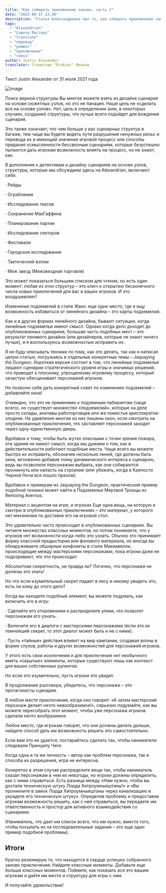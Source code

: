 ```yaml
---
title: "Как собирать приключение заново, часть 2"
date: "2023-09-17 23:30"
description: "Статья Александриана про то, как собирать приключение заново (делать ремикс) #alexandrian #justinalexander #remix #adventure #advice #module #translate"
tags: 
  - "Alexandrian"
  - "Советы Мастеру"
  - "translate"
  - "перевод"
  - "ремикс"
  - "приключение"
  - "remix"
author: Justin Alexander
translator: Станислав "Drakzar" Иванов
---
```


Текст Justin Alexander от 31 июля 2021 года

![image](https://cyborgsandmages.com/images/how-to-remix-2.jpg)

Поиск верной структуры
Вы многое можете взять из дизайна сценария на основе сюжетных узлов, но это не панацея. Наше цель не «сделать все на основе узлов». Нет, цель в определении (или, в некоторых случаях, создании) структуры, что лучше всего подойдет для вождения сценария.

Это также означает, что чем больше у вас сценарных структур в багаже, тем чаще вы будете видеть пути разрушения ненужных рельс и перевода их в имеющий значение игровой процесс или способы придания осмысленности бессвязным сценариям, которые безуспешно пытаются дать игрокам возможность влиять на процесс, но не знают, как.

В дополнение к детективам и дизайну сценариев на основе узлов, структуры, которые мы обсуждаем здесь на Alexandrian, включают себя:

· Рейды

· Ограбления

· Исследование гексов

· Сохранение МакГаффина

· Планирование партии

· Исследование секторов

· Фестивали

· Городское исследование

· Тактический взлом

· Меж звезд (Межзвездная торговля)

Это может показаться большим списком для чтения, но есть один момент: любая из этих структур – это ключ к открытию бесконечного числа новых приключений для вас и ваших игроков. И это воодушевляет!

Изменение подземелий в стиле Жако: еще одно место, где я ищу возможность избавиться от линейного дизайна – это карты подземелий.

Как и в других формах линейного дизайна, бывают ситуации, когда линейные подземелья имеют смысл. Однако когда дело доходит до опубликованных сценариев, большая часть подобных мест – это результат ленивого дизайна (или дизайнеров, которые не знают ничего лучше), и я воспользуюсь возможностью исправить их.

Я не буду описывать техники по тому, как это делать, так как я написал целую статью, погружаясь в отдельные конкретные темы – Jaquaying the Dungeon. Короткая версия состоит в том, что линейные подземелья лишают сценарии стратегического уровня игры и значимых решений, что приводит к плоскому, упрощенному игровому процессу, который зачастую обесценивает персонажей игроков.

Но позволю себе дать конкретный совет по изменению подземелий – добавляйте окна!

Очевидно, что это не применимо к подземным лабиринтам (чаще всего), но существует множество «подземелий», которые на деле просто склады, анклавы работорговцев или же поместья аристократов-злодеев. На удивление многие из них лишены окон, если смотреть на опубликованные приключения, что заставляет персонажей заходит через одну-единственную дверь.

Вдобавок к тому, чтобы быть жутко опасными с точки зрения пожара, эти здания не имеют смысл, когда мы думаем о том, как в действительности работают подобные места. Чаще всего вы можете быстро их исправить, обозначив несколько линий, где должны быть окна, мгновенно добавив тонну динамического интереса к сценарию, ведь вы позволили персонажам выбрать, как они собираются проникнуть или напасть на строение (или убежать, когда в Крепости Черной Ночи все пошло прахом).

Вдобавок к примерам из Jaquaying the Dungeon, практический пример подобной техники может найти в Подземелье Мертвой Троицы из Remixing Avernus.

Материал с акцентом на игре, и игроках
Еще одна вещь, на которую я смотрю в опубликованных приключениях – это материал, у которого нет механизма по доставке его на игровой стол.

Это удивительно часто происходит в опубликованных сценариях. Вы читаете множество классных моментов, но потом понимаете, что у игроков нет возможности когда-либо это узнать. Обычно это принимает форму классной предыстории или фонового материала, но иногда вы обнаруживаете обширные конфликты в стиле Макиавелли, происходящие между мастерскими персонажами, пока игроки даже не подозревают, что это происходит.

Абсолютная секретность, не правда ли? Логично, что персонажи не должны это знать!

Но что если изумительный секрет падает в лесу и некому увидеть это, есть ли кому до этого дело?

Когда вы находите подобный элемент, вы можете подумать, как включить его в игру:

· Сделайте его откровением и распределите улики, что позволят персонажам его узнать.

· Включите его в диалоги с мастерскими персонажами (если это их темнейший секрет, то этот диалог может быть и не с ними).

· Пусть «тайные» действия влияют на мир кампании, создавая волны в форме слухов, работы и других возможностей для персонажей игроков.

У этого есть свои исключения и для приключения нет необычного иметь «скрытые» элементы, которые существуют лишь как контекст для ваших собственных рулингов.

Но если это изумительно, пусть игроки это увидят.

В продолжение разговора, убедитесь, что персонажи – это протагонисты сценария.

В любом месте приключения, когда оно говорит: «А затем мастерский персонаж делает нечто невообразимое!», серьезно подумайте, как вы можете пересобрать этот момент, чтобы уже персонажи игроков сделали нечто вообразимое.

Любое место, где игрокам говорят, что они должны делать дальше, найдите способ дать им возможность решить это самостоятельно.

Если вам это не удается, постарайтесь сделать так, чтобы наниматели следовали Принципу Чеге:

Когда одна и та же личность – автор как проблем персонажа, так и способа их разрешения, игра не интересна.

Конкретно в этом случае распределите вещи так, чтобы наниматель сказал персонажам в чем их невзгоды, но игроки должны определить, как с ними справиться. Есть разница между «Нам нужно, чтобы вы достали техническую штуку Лорда Хитроумныештаны!» и «Вы проникните в замок Лорда Хитроумныештаны через канализацию и украдете его техническую штуку». Определив проблему и предоставив игрокам возможность решить, как с ней справиться, вы передаете им ответственность и простор для активного взаимодействия со сценарием.

(Наниматель, что дает им список всего, что им нужно, вместо того, чтобы посылать их на последовательные задания – это еще один пример подобной проблемы).

## Итоги
Кратко резюмирую то, что находится в сердце успешно собранного заново приключения: Найдите классные моменты. Добавьте еще больше классных моментов. Поймите, как показать все это вашим игрокам и дайте им место и структуру для игры с ним.

И получайте удовольствие!